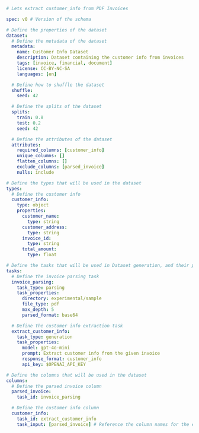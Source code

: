 ```YAML Extract Customer Info
# Lets extract customer_info from PDF Invoices

spec: v0 # Version of the schema

# Define the properties of the dataset
dataset:
  # Define the metadata of the dataset
  metadata:
    name: Customer Info Dataset
    description: Dataset containing the customer info from invoices
    tags: [invoice, financial, document]
    license: CC-BY-NC-SA
    languages: [en]

  # Define how to shuffle the dataset
  shuffle:
    seed: 42

  # Define the splits of the dataset
  splits:
    train: 0.8
    test: 0.2
    seed: 42

  # Define the attributes of the dataset
  attributes:
    required_columns: [customer_info]
    unique_columns: []
    flatten_columns: []
    exclude_columns: [parsed_invoice]
    nulls: include

# Define the types that will be used in the dataset
types:
  # Define the customer info
  customer_info:
    type: object
    properties:
      customer_name:
        type: string
      customer_address:
        type: string
      invoice_id:
        type: string
      total_amount:
        type: float

# Define the tasks that will be used in Dataset generation, and their properties
tasks:
  # Define the invoice parsing task
  invoice_parsing:
    task_type: parsing
    task_properties:
      directory: experimental/sample
      file_type: pdf
      max_depth: 5
      parsed_format: base64

  # Define the customer info extraction task
  extract_customer_info:
    task_type: generation
    task_properties:
      model: gpt-4o-mini
      prompt: Extract customer info from the given invoice
      response_format: customer_info
      api_key: $OPENAI_API_KEY

# Define the columns that will be used in the dataset
columns:
  # Define the parsed invoice column
  parsed_invoice:
    task_id: invoice_parsing

  # Define the customer info column
  customer_info:
    task_id: extract_customer_info
    task_input: [parsed_invoice] # Reference the column names for the extraction
```